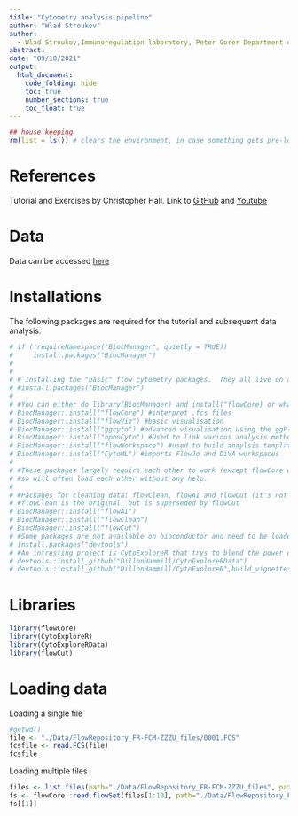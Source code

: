 ```yaml
---
title: "Cytometry analysis pipeline"
author: "Wlad Stroukov"
author: 
  - Wlad Stroukov,Immunoregulation laboratory, Peter Gorer Department of Immunology, School of Immunology and Microbial Science, King’s College London, wladislaw.stroukov@kcl.ac.uk
abstract: 
date: "09/10/2021"  
output:
  html_document: 
    code_folding: hide
    toc: true
    number_sections: true
    toc_float: true
---
```


```r
## house keeping
rm(list = ls()) # clears the environment, in case something gets pre-loaded from a previous session
```

# References
Tutorial and Exercises by Christopher Hall. Link to [GitHub](https://github.com/hally166/Cytometry-R-scripts) and [Youtube](https://www.youtube.com/watch?v=2INqQNMNaV0)


# Data
Data can be accessed [here](https://flowrepository.org/id/FR-FCM-ZZZU)


# Installations
The following packages are required for the tutorial and subsequent data analysis.
```r
# if (!requireNamespace("BiocManager", quietly = TRUE))
#     install.packages("BiocManager")
# 
# 
# # Installing the "basic" flow cytometry packages.  They all live on a repository called Bioconductor.
# #install.packages("BiocManager")
# 
# #You can either do library(BiocManager) and install("flowCore) or what I have done below.
# BiocManager::install("flowCore") #interpret .fcs files
# BiocManager::install("flowViz") #basic visualisation
# BiocManager::install("ggcyto") #advanced visualisation using the ggPlot nomenclature
# BiocManager::install("openCyto") #Used to link various analysis methodologies
# BiocManager::install("flowWorkspace") #used to build anaylsis templates
# BiocManager::install("CytoML") #imports FlowJo and DiVA workspaces
# 
# #These packages largely require each other to work (except flowCore which is the "base package) 
# #so will often load each other without any help.
# 
# #Packages for cleaning data: flowClean, flowAI and flowCut (it's not necessary to have all three)
# #flowClean is the original, but is superseded by flowCut
# BiocManager::install("flowAI")
# BiocManager::install("flowClean")
# BiocManager::install("flowCut")
# #Some packages are not available on bioconductor and need to be loaded straight from GitHub.  TO do this you need the package devtools.
# install.packages("devtools")
# #An intresting project is CytoExploreR that trys to blend the power of R with the ease of use of a mouse.
# devtools::install_github("DillonHammill/CytoExploreRData")
# devtools::install_github("DillonHammill/CytoExploreR",build_vignettes = TRUE)
```


# Libraries
```r
library(flowCore)
library(CytoExploreR)
library(CytoExploreRData)
library(flowCut)
```


# Loading data
Loading a single file
```r
#getwd()
file <- "./Data/FlowRepository_FR-FCM-ZZZU_files/0001.FCS"
fcsfile <- read.FCS(file)
fcsfile
```
Loading multiple files
```r
files <- list.files(path="./Data/FlowRepository_FR-FCM-ZZZU_files", pattern=".FCS")
fs <- flowCore::read.flowSet(files[1:10], path="./Data/FlowRepository_FR-FCM-ZZZU_files/") # load first 10 files
fs[[1]]
```

